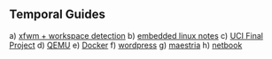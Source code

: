 == Temporal Guides ==

a) [[t_xfwm|xfwm + workspace detection]]
b) [[t_elinux|embedded linux notes]]
c) [[uci_finalproject|UCI Final Project]]
d) [[t_qemu|QEMU]]
e) [[t_docker|Docker]]
f) [[t_wordpress|wordpress]]
g) [[t_maestria|maestria]]
h) [[t_netbook|netbook]]
